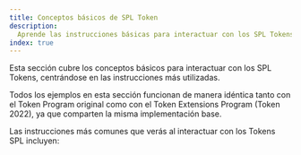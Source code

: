 ```yaml
---
title: Conceptos básicos de SPL Token
description:
  Aprende las instrucciones básicas para interactuar con los SPL Tokens.
index: true
---
```


Esta sección cubre los conceptos básicos para interactuar con los SPL Tokens,
centrándose en las instrucciones más utilizadas.

Todos los ejemplos en esta sección funcionan de manera idéntica tanto con el
Token Program original como con el Token Extensions Program (Token 2022), ya que
comparten la misma implementación base.

Las instrucciones más comunes que verás al interactuar con los Tokens SPL
incluyen:
